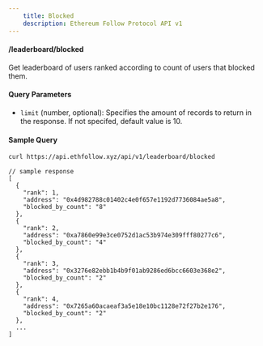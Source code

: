 ```yaml
---
    title: Blocked
    description: Ethereum Follow Protocol API v1
---
```


#### /leaderboard/blocked

Get leaderboard of users ranked according to count of users that blocked them.

#### Query Parameters

- `limit` (number, optional): Specifies the amount of records to return in the response. If not specifed, default value is 10.

#### Sample Query

```sh copy
curl https://api.ethfollow.xyz/api/v1/leaderboard/blocked
```

```jsonc
// sample response
[
  {
    "rank": 1,
    "address": "0x4d982788c01402c4e0f657e1192d7736084ae5a8",
    "blocked_by_count": "8"
  },
  {
    "rank": 2,
    "address": "0xa7860e99e3ce0752d1ac53b974e309fff80277c6",
    "blocked_by_count": "4"
  },
  {
    "rank": 3,
    "address": "0x3276e82ebb1b4b9f01ab9286ed6bcc6603e368e2",
    "blocked_by_count": "2"
  },
  {
    "rank": 4,
    "address": "0x7265a60acaeaf3a5e18e10bc1128e72f27b2e176",
    "blocked_by_count": "2"
  },
  ...
]
```
